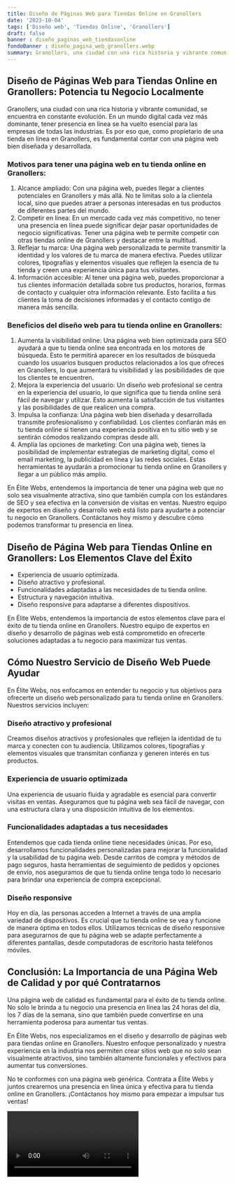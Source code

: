 ```yaml
---
title: Diseño de Páginas Web para Tiendas Online en Granollers
date: '2023-10-04'
tags: ['Diseño web', 'Tiendas Online', 'Granollers']
draft: false
banner : diseño_paginas_web_tiendasonline
fondoBanner : diseño_pagina_web_granollers.webp
summary: Granollers, una ciudad con una rica historia y vibrante comunidad, se encuentra en constante evolución. En un mundo digital cada vez más dominante, tener presencia en línea se ha vuelto esencial para las empresas de todas las industrias. Es por eso que, como propietario de una tienda en línea en Granollers, es fundamental contar con una página web bien diseñada y desarrollada.
---
```


## Diseño de Páginas Web para Tiendas Online en Granollers: Potencia tu Negocio Localmente

Granollers, una ciudad con una rica historia y vibrante comunidad, se encuentra en constante evolución. En un mundo digital cada vez más dominante, tener presencia en línea se ha vuelto esencial para las empresas de todas las industrias. Es por eso que, como propietario de una tienda en línea en Granollers, es fundamental contar con una página web bien diseñada y desarrollada.

### Motivos para tener una página web en tu tienda online en Granollers:
1. Alcance ampliado: Con una página web, puedes llegar a clientes potenciales en Granollers y más allá. No te limitas solo a la clientela local, sino que puedes atraer a personas interesadas en tus productos de diferentes partes del mundo.
2. Competir en línea: En un mercado cada vez más competitivo, no tener una presencia en línea puede significar dejar pasar oportunidades de negocio significativas. Tener una página web te permite competir con otras tiendas online de Granollers y destacar entre la multitud.
3. Reflejar tu marca: Una página web personalizada te permite transmitir la identidad y los valores de tu marca de manera efectiva. Puedes utilizar colores, tipografías y elementos visuales que reflejen la esencia de tu tienda y creen una experiencia única para tus visitantes.
4. Información accesible: Al tener una página web, puedes proporcionar a tus clientes información detallada sobre tus productos, horarios, formas de contacto y cualquier otra información relevante. Esto facilita a tus clientes la toma de decisiones informadas y el contacto contigo de manera más sencilla.

### Beneficios del diseño web para tu tienda online en Granollers:
1. Aumenta la visibilidad online: Una página web bien optimizada para SEO ayudará a que tu tienda online sea encontrada en los motores de búsqueda. Esto te permitirá aparecer en los resultados de búsqueda cuando los usuarios busquen productos relacionados a los que ofreces en Granollers, lo que aumentará tu visibilidad y las posibilidades de que los clientes te encuentren.
2. Mejora la experiencia del usuario: Un diseño web profesional se centra en la experiencia del usuario, lo que significa que tu tienda online será fácil de navegar y utilizar. Esto aumenta la satisfacción de tus visitantes y las posibilidades de que realicen una compra.
3. Impulsa la confianza: Una página web bien diseñada y desarrollada transmite profesionalismo y confiabilidad. Los clientes confiarán más en tu tienda online si tienen una experiencia positiva en tu sitio web y se sentirán cómodos realizando compras desde allí.
4. Amplía las opciones de marketing: Con una página web, tienes la posibilidad de implementar estrategias de marketing digital, como el email marketing, la publicidad en línea y las redes sociales. Estas herramientas te ayudarán a promocionar tu tienda online en Granollers y llegar a un público más amplio.

En Élite Webs, entendemos la importancia de tener una página web que no solo sea visualmente atractiva, sino que también cumpla con los estándares de SEO y sea efectiva en la conversión de visitas en ventas. Nuestro equipo de expertos en diseño y desarrollo web está listo para ayudarte a potenciar tu negocio en Granollers. Contáctanos hoy mismo y descubre cómo podemos transformar tu presencia en línea.

<GifSeo />

<Cta />

## Diseño de Página Web para Tiendas Online en Granollers: Los Elementos Clave del Éxito

- Experiencia de usuario optimizada.
- Diseño atractivo y profesional.
- Funcionalidades adaptadas a las necesidades de tu tienda online.
- Estructura y navegación intuitiva.
- Diseño responsive para adaptarse a diferentes dispositivos.

En Élite Webs, entendemos la importancia de estos elementos clave para el éxito de tu tienda online en Granollers. Nuestro equipo de expertos en diseño y desarrollo de páginas web está comprometido en ofrecerte soluciones adaptadas a tu negocio para maximizar tus ventas. 

## Cómo Nuestro Servicio de Diseño Web Puede Ayudar

En Élite Webs, nos enfocamos en entender tu negocio y tus objetivos para ofrecerte un diseño web personalizado para tu tienda online en Granollers. Nuestros servicios incluyen:

### Diseño atractivo y profesional
Creamos diseños atractivos y profesionales que reflejen la identidad de tu marca y conecten con tu audiencia. Utilizamos colores, tipografías y elementos visuales que transmitan confianza y generen interés en tus productos.

### Experiencia de usuario optimizada
Una experiencia de usuario fluida y agradable es esencial para convertir visitas en ventas. Aseguramos que tu página web sea fácil de navegar, con una estructura clara y una disposición intuitiva de los elementos.

### Funcionalidades adaptadas a tus necesidades
Entendemos que cada tienda online tiene necesidades únicas. Por eso, desarrollamos funcionalidades personalizadas para mejorar la funcionalidad y la usabilidad de tu página web. Desde carritos de compra y métodos de pago seguros, hasta herramientas de seguimiento de pedidos y opciones de envío, nos aseguramos de que tu tienda online tenga todo lo necesario para brindar una experiencia de compra excepcional.

### Diseño responsive
Hoy en día, las personas acceden a Internet a través de una amplia variedad de dispositivos. Es crucial que tu tienda online se vea y funcione de manera óptima en todos ellos. Utilizamos técnicas de diseño responsive para asegurarnos de que tu página web se adapte perfectamente a diferentes pantallas, desde computadoras de escritorio hasta teléfonos móviles.

## Conclusión: La Importancia de una Página Web de Calidad y por qué Contratarnos

Una página web de calidad es fundamental para el éxito de tu tienda online. No sólo le brinda a tu negocio una presencia en línea las 24 horas del día, los 7 días de la semana, sino que también puede convertirse en una herramienta poderosa para aumentar tus ventas. 

En Élite Webs, nos especializamos en el diseño y desarrollo de páginas web para tiendas online en Granollers. Nuestro enfoque personalizado y nuestra experiencia en la industria nos permiten crear sitios web que no solo sean visualmente atractivos, sino también altamente funcionales y efectivos para aumentar tus conversiones.

No te conformes con una página web genérica. Contrata a Élite Webs y juntos crearemos una presencia en línea única y efectiva para tu tienda online en Granollers. ¡Contáctanos hoy mismo para empezar a impulsar tus ventas!

<Video />

<CtaBot job='Tiendas Online' city='Granollers'/>

<Gmaps query='Granollers+españa+maps' />